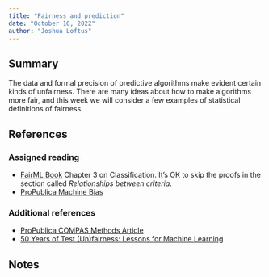 ```yaml
---
title: "Fairness and prediction"
date: "October 16, 2022"
author: "Joshua Loftus"
---
```


## Summary

The data and formal precision of predictive algorithms make evident certain kinds of unfairness. There are many ideas about how to make algorithms more fair, and this week we will consider a few examples of statistical definitions of fairness.

## References

### Assigned reading

- [FairML Book](https://fairmlbook.org/classification.html) Chapter 3 on Classification. It's OK to skip the proofs in the section called *Relationships between criteria*.
- [ProPublica Machine Bias](https://www.propublica.org/article/machine-bias-risk-assessments-in-criminal-sentencing)


### Additional references

- [ProPublica COMPAS Methods Article](https://www.propublica.org/article/how-we-analyzed-the-compas-recidivism-algorithm)
- [50 Years of Test (Un)fairness: Lessons for Machine Learning](https://dl.acm.org/doi/abs/10.1145/3287560.3287600)

## Notes

